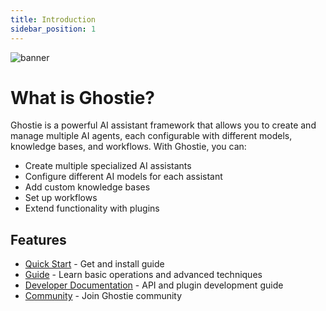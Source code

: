 ```yaml
---
title: Introduction
sidebar_position: 1
---
```

![banner](/banner.png)

# What is Ghostie?

Ghostie is a powerful AI assistant framework that allows you to create and manage multiple AI agents, each configurable with different models, knowledge bases, and workflows. With Ghostie, you can:

- Create multiple specialized AI assistants
- Configure different AI models for each assistant
- Add custom knowledge bases
- Set up workflows
- Extend functionality with plugins

## Features

- [Quick Start](/docs/start) - Get and install guide
- [Guide](/docs/guide) - Learn basic operations and advanced techniques
- [Developer Documentation](/docs/dev) - API and plugin development guide
- [Community](/docs/community) - Join Ghostie community
